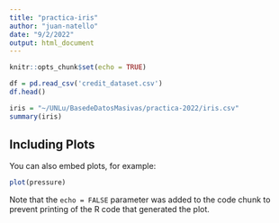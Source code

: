 ```yaml
---
title: "practica-iris"
author: "juan-natello"
date: "9/2/2022"
output: html_document
---
```


```r
knitr::opts_chunk$set(echo = TRUE)

df = pd.read_csv('credit_dataset.csv')
df.head()

```
   

```r
iris = "~/UNLu/BasedeDatosMasivas/practica-2022/iris.csv"
summary(iris)
```

## Including Plots

You can also embed plots, for example:

```r
plot(pressure)
```

Note that the `echo = FALSE` parameter was added to the code chunk to prevent printing of the R code that generated the plot.
